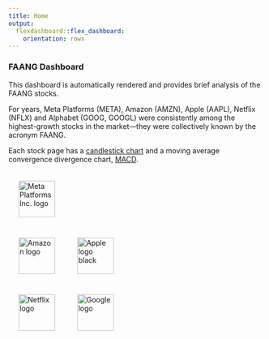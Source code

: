 ```yaml
---
title: Home
output: 
  flexdashboard::flex_dashboard:
    orientation: rows
---
```


### FAANG Dashboard

This dashboard is automatically rendered and provides brief analysis of the FAANG stocks.

For years, Meta Platforms (META), Amazon (AMZN), Apple (AAPL), Netflix (NFLX) and Alphabet (GOOG, GOOGL) were consistently among the highest-growth stocks in the market—they were collectively known by the acronym FAANG.  

Each stock page has a [candlestick chart](https://en.wikipedia.org/wiki/Candlestick_chart) and a moving average convergence divergence chart, [MACD](https://en.wikipedia.org/wiki/MACD).
<br>

<div id="cover">
  <a title="Meta Platforms, Public domain, via Wikimedia Commons" href="./fb.html"><img height ="72" alt="Meta Platforms Inc. logo" hspace="20" vspace="20" src="https://upload.wikimedia.org/wikipedia/commons/thumb/7/7b/Meta_Platforms_Inc._logo.svg/512px-Meta_Platforms_Inc._logo.svg.png"></a>  
   <a title="Amazon.com, Inc., Public domain, via Wikimedia Commons" href="./amzn.html"><img height="72" alt="Amazon logo" hspace="20" vspace="20" src="https://upload.wikimedia.org/wikipedia/commons/thumb/a/a9/Amazon_logo.svg/512px-Amazon_logo.svg.png"></a>
  <a title="Original:  Rob Janoff, Public domain, via Wikimedia Commons" href="./aapl.html"><img height="72" alt="Apple logo black" hspace="20" vspace="20" src="https://upload.wikimedia.org/wikipedia/commons/8/8a/Apple_Logo.svg"></a>
  <br>
  <a title="Netflix, Inc., Public domain, via Wikimedia Commons" href="./nflx.html"><img height="72" alt="Netflix logo" hspace="20" vspace="20" src="https://upload.wikimedia.org/wikipedia/commons/0/08/Netflix_2015_logo.svg"></a>
  <a title="Alphabet, Inc., Public domain, via Wikimedia Commons" href="./goog.html"><img height="72" alt="Google logo" hspace="20" vspace="20" 
src="https://upload.wikimedia.org/wikipedia/commons/thumb/2/2f/Google_2015_logo.svg/2560px-Google_2015_logo.svg.png"></a>
</div>

 